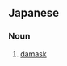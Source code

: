 ==Japanese==
{{ja-kanjitab|あや|どん|す|yomi=y}}

===Noun===
{{ja-noun|あやどんす}}

# [[damask]] {{gloss|fabric}}
